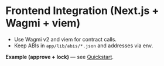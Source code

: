 # Frontend Integration (Next.js + Wagmi + viem)

- Use Wagmi v2 and viem for contract calls.
- Keep ABIs in `app/lib/abis/*.json` and addresses via env.

**Example (approve + lock)** — see [Quickstart](/quickstart).
